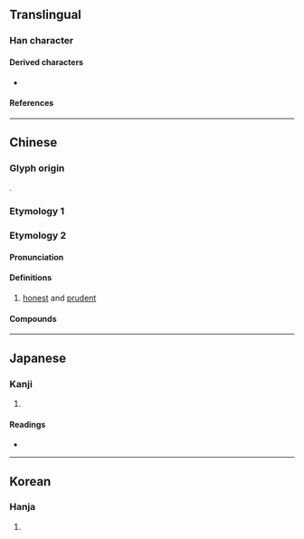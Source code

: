 {{also|願}}
{{character info}}
==Translingual==
{{stroke order|strokes=14}}

===Han character===
{{Han char|rn=61|rad=心|as=10|sn=14|four=71339|canj=MFP|ids=⿸原心(G),⿱原心(HTJKV)}}

====Derived characters====
* {{l|mul|[[𨆸]], [[𩕮]]}}

====References====
{{Han ref|kx=0397.060|dkj=11030|dj=0736.020|hdz=42333.100|uh=613F}}

----

==Chinese==

===Glyph origin===
{{Han etyl}}
{{Han compound|ls=psc|原|心|c1=p|c2=s|t2=heart}}.

===Etymology 1===
{{zh-see|願}}

===Etymology 2===
{{zh-forms}}

====Pronunciation====
{{zh-pron
|m=yuàn
|c=jyun6
|w=3nyoe
|mc=y
|oc=y
|cat=a
}}

====Definitions====
{{zh-hanzi}}

# [[honest]] and [[prudent]]

====Compounds====
{{zh-der|鄉愿}}

{{zh-cat|Intermediate}}

----

==Japanese==

===Kanji===
{{ja-kanji|grade=|rs=心10}}

# {{rfdef|ja|sort=心10}}

====Readings====
* {{ja-readings|on=[[げん]] (gen)|kun=[[つつしむ]] (tsutsushimu)|nanori=すなお, よし}}

----

==Korean==

===Hanja===
{{ko-hanja|hangeul=원|eumhun=|rv=won|mr=wŏn|y=wen}}

# {{rfdef|ko|sort=心10}}